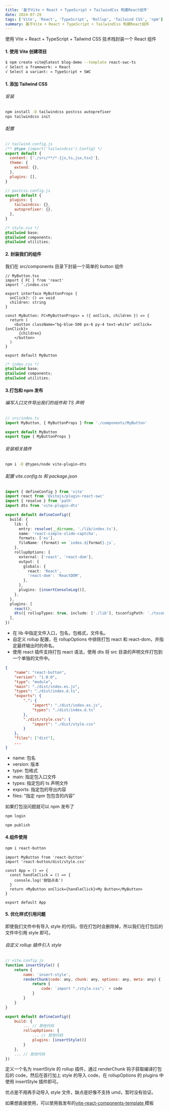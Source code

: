 ```yaml
---
title: '基于Vite + React + TypeScript + TailwindCss 构建React组件'
date: 2024-07-29
tags: ['Vite', 'React', 'TypeScript', 'Rollup', 'Tailwind CSS', 'npm']
summary: 基于Vite + React + TypeScript + TailwindCss 构建React组件
---
```


使用 Vite + React + TypeScript + Tailwind CSS 技术栈封装一个 React 组件

#### 1. 使用 Vite 创建项目

```bash
$ npm create vite@latest blog-demo --template react-swc-ts
√ Select a framework: » React
√ Select a variant: » TypeScript + SWC
```

#### 1. 添加 Tailwind CSS

###### 安装

```bash
npm install -D tailwindcss postcss autoprefixer
npx tailwindcss init
```

###### 配置

```js
// tailwind.config.js
/** @type {import('tailwindcss').Config} */
export default {
  content: ['./src/**/*.{js,ts,jsx,tsx}'],
  theme: {
    extend: {},
  },
  plugins: [],
}
```

```js
// postcss.config.js
export default {
  plugins: {
    tailwindcss: {},
    autoprefixer: {},
  },
}
```

```css
/* style.css */
@tailwind base;
@tailwind components;
@tailwind utilities;
```

#### 2. 封装我们的组件

我们在 src/components 目录下封装一个简单的 button 组件

```tsx
// MyButton.tsx
import { FC } from 'react'
import './index.css'

export interface MyButtonProps {
  onClick?: () => void
  children: string
}

const MyButton: FC<MyButtonProps> = ({ onClick, children }) => {
  return (
    <button className="bg-blue-500 px-6 py-4 text-white" onClick={onClick}>
      {children}
    </button>
  )
}

export default MyButton
```

```css
/* index.css */
@tailwind base;
@tailwind components;
@tailwind utilities;
```

#### 3.打包和 npm 发布

###### 编写入口文件导出我们的组件和 TS 声明

```ts
// src/index.ts
import MyButton, { MyButtonProps } from './components/MyButton'

export default MyButton
export type { MyButtonProps }
```

###### 安装相关插件

```bash
npm i -D @types/node vite-plugin-dts
```

###### 配置 vite.config.ts 和 package.json

```ts
import { defineConfig } from 'vite'
import react from '@vitejs/plugin-react-swc'
import { resolve } from 'path'
import dts from 'vite-plugin-dts'

export default defineConfig({
  build: {
    lib: {
      entry: resolve(__dirname, './lib/index.ts'),
      name: 'react-simple-slide-captcha',
      formats: ['es'],
      fileName: (format) => `index.${format}.js`,
    },
    rollupOptions: {
      external: ['react', 'react-dom'],
      output: {
        globals: {
          react: 'React',
          'react-dom': 'ReactDOM',
        },
      },
      plugins: [insertConsoleLog()],
    },
  },
  plugins: [
    react(),
    dts({ rollupTypes: true, include: ['./lib'], tsconfigPath: './tsconfig.app.json' }),
  ],
})
```

- 在 lib 中指定文件入口，包名，包格式，文件名。
- 自定义 rollup 配置，在 rollupOptions 中排除打包 react 和 react-dom，并指定最终输出时的命名。
- 使用 react 插件支持打包 react 语法，使用 dts 将 src 目录的声明文件打包到一个单独的文件中。

```json
{
    "name": "react-button",
    "version": "1.0.0",
    "type": "module",
    "main": "./dist/index.es.js",
    "types": "./dist/index.d.ts",
    "exports": {
        ".": {
            "import": "./dist/index.es.js",
            "types": "./dist/index.d.ts"
        },
        "./dist/style.css": {
            "import": "./dist/style.css"
        }
    },
    "files": ["dist"],
    ...
}
```

- name: 包名
- version: 版本
- type: 包格式
- main: 指定包入口文件
- types: 指定包的 ts 声明文件
- exports: 指定包的导出内容
- files: "指定 npm 包包含的内容"

如果打包没问题就可以 npm 发布了

```bash
npm login

npm publish
```

#### 4.组件使用

```bash
npm i react-button
```

```tsx
import MyButton from 'react-button'
import 'react-button/dist/style.css'

const App = () => {
  const handleClick = () => {
    console.log('按钮点击')
  }
  return <MyButton onClick={handleClick}>My Button</MyButton>
}

export default App
```

#### 5. 优化样式引用问题

即使我们文件中有导入 style 的代码，但在打包时会删除掉，所以我们在打包后的文件中引用 style 即可。

###### 自定义 rollup 插件引入 style

```js
// vite.config.js
function insertStyle() {
    return {
        name: 'insert-style',
        renderChunk(code: any, chunk: any, options: any, meta: any) {
            return {
                code: `import "./style.css";` + code
            }
        }
    }
}

export default defineConfig({
    build: {
        ... // 其他代码
        rollupOptions: {
            ... // 其他代码
            plugins: [insertStyle()]
        }
    },
    ... // 其他代码
})
```

定义一个名为 insertStyle 的 rollup 插件，通过 renderChunk 钩子获取编译打包后的 code，然后在首行加上 style 的导入 code，在 rollupOptions 的 plugins 中使用 insertStyle 插件即可。

优点是不用再手动导入 style 文件，缺点是好像不支持 umd，暂时没有验证。

如果想直接使用，可以使用我发布的[vite-react-components-template
](https://github.com/Monster-2019/vite-react-components-template.git)模板
